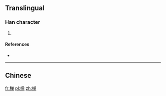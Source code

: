{{also|樿}}
==Translingual==

===Han character===
{{Han char|rn=75|rad=木|as=08|sn=12|four=|canj=DCWJ}}

# {{defn|Han|sort=木08}}

====References====
* {{Han ref|kx=0537.131|hdz=21238.031|uh=692B|ud=26923}}

----

==Chinese==
{{zh-see|樿}}

[[fr:椫]]
[[pl:椫]]
[[zh:椫]]
